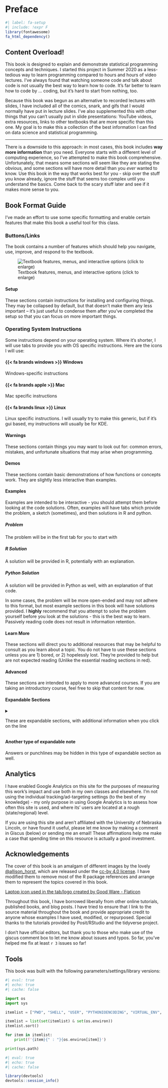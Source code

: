 # Preface {.unnumbered}

```r
#| label: fa-setup
#| include: !expr F
library(fontawesome)
fa_html_dependency()
```

## Content Overload!

This book is designed to explain and demonstrate statistical programming concepts and techniques. 
I started this project in Summer 2020 as a less-tedious way to learn programming compared to hours and hours of video lectures. 
I've always found that watching someone code and talk about code is not usually the best way to learn how to code. 
It's far better to learn how to code by ... coding, but it's hard to start from nothing, too.

Because this book was begun as an alternative to recorded lectures with slides, I have included all of the comics, snark, and gifs that I would normally have put in lecture slides.
I've also supplemented this with other things that you can't usually put in slide presentations: YouTube videos, extra resources, links to other textbooks that are more specific than this one. 
My goal is to make this a collection of the best information I can find on data science and statistical programming.

---

There is a downside to this approach: in most cases, this book includes **way more information** than you need. 
Everyone starts with a different level of computing experience, so I've attempted to make this book comprehensive.
Unfortunately, that means some sections will seem like they are stating the obvious, and some sections will have more detail than you *ever* wanted to know.
Use this book in the way that works best for you - skip over the stuff you know already, ignore the stuff that seems too complex until you understand the basics. 
Come back to the scary stuff later and see if it makes more sense to you.



## Book Format Guide

I've made an effort to use some specific formatting and enable certain features that make this book a useful tool for this class.

### Buttons/Links {.unnumbered}

The book contains a number of features which should help you navigate, use, improve, and respond to the textbook.

::: column-margin
![Textbook features, menus, and interactive options (click to enlarge)](images/how-to-use/Textbook-features.png){.lightbox fig-alt="There are a number of interactive features available in this textbook. There is a search bar on the left sidebar, along with links to each chapter. On the right, there is a menu specific to the sections in each chapter - this helps you navigate within the chapter. There is also a link to \"Edit this page\" that allows you to submit a correction to the textbook via Github. If you log in via GitHub, you can also leave comments, start discussions, or ask questions using the github discussion integration at the bottom of the page. At the bottom, there is a link to the next chapter, but there are also reaction emoji that allow you to express yourself after you read the chapter."}
:::


::: setup
#### Setup {.unnumbered}

These sections contain instructions for installing and configuring things. They may be collapsed by default, but that doesn't make them any less important -- it's just useful to condense them after you've completed the setup so that you can focus on more important things. 

:::


### Operating System Instructions {.unnumbered}

Some instructions depend on your operating system. Where it's shorter, I will use tabs to provide you with OS specific instructions. Here are the icons I will use:

::: panel-tabset

#### {{< fa brands windows >}} Windows 

Windows-specific instructions

#### {{< fa brands apple >}} Mac 

Mac specific instructions

#### {{< fa brands linux >}} Linux 

Linux specific instructions. I will usually try to make this generic, but if it's gui based, my instructions will usually be for KDE. 

:::



::: callout-important
#### Warnings {.unnumbered}

These sections contain things you may want to look out for: common errors, mistakes, and unfortunate situations that may arise when programming.
:::

::: demo
#### Demos {-}

These sections contain basic demonstrations of how functions or concepts work. They are slightly less interactive than examples.
:::

::: example
#### Examples {-}

Examples are intended to be interactive - you should attempt them before looking at the code solutions. Often, examples will have tabs which provide the problem, a sketch (sometimes), and then solutions in R and python.


::: panel-tabset
##### Problem {.unnumbered}

The problem will be in the first tab for you to start with

##### R Solution {.unnumbered}

A solution will be provided in R, potentially with an explanation. 

##### Python Solution {.unnumbered}

A solution will be provided in Python as well, with an explanation of that code.

:::

In some cases, the problem will be more open-ended and may not adhere to this format, but most example sections in this book will have solutions provided. 
I **highly** recommend that you attempt to solve the problem yourself before you look at the solutions - this is the best way to learn. 
Passively reading code does not result in information retention.

:::

<!-- ::: callout-important -->
<!-- #### Essential Reading {.unnumbered} -->

<!-- These sections may direct you to additional reading material that is essential for understanding the topic. For instance, I will sometimes link to other online textbooks rather than try to rehash the content myself when someone else has done it better. -->
<!-- ::: -->

::: learnmore
#### Learn More {.unnumbered}
These sections will direct you to additional resources that may be helpful to consult as you learn about a topic. 
You do not have to use these sections unless you are 1) bored, or 2) hopelessly lost. 
They're provided to help but are not expected reading (Unlike the essential reading sections in red).
:::

<!-- ::: callout-note -->
<!-- #### Notes {.unnumbered} -->

<!-- These generic sections contain information I may want to call attention to, but that isn't necessarily urgent or a common error trap. -->
<!-- ::: -->

::: .advanced
#### Advanced
These sections are intended to apply to more advanced courses. 
If you are taking an introductory course, feel free to skip that content for now.
:::


#### Expandable Sections {.unnumbered}

<details>

<summary>

These are expandable sections, with additional information when you click on the line

</summary>

This additional information may be information that is helpful but not essential, or it may be that an example just takes a LOT of space and I want to make sure you can skim the book without having to scroll through a ton of output.

</details>

::: {.callout-note collapse="true"}
#### Another type of expandable note

Answers or punchlines may be hidden in this type of expandable section as well.
:::


## Analytics

I have enabled Google Analytics on this site for the purposes of measuring this work's impact and use both in my own classes and elsewhere. 
I'm not using the individual tracking/ad-targeting settings (to the best of my knowledge) - my only purpose in using Google Analytics is to assess how often this site is used, and where its' users are located at a rough (state/regional) level.

If you are using this site and aren't affiliated with the University of Nebraska Lincoln, or have found it useful, please let me know by making a comment in Giscus (below) or sending me an email! These affirmations help me make a case that spending time on this resource is actually a good investment.


## Acknowledgements

The cover of this book is an amalgam of different images by the lovely [\@allison_horst](https://github.com/allisonhorst), which are released under the [cc-by 4.0 license](https://github.com/allisonhorst/stats-illustrations/blob/main/license). I have modified them to remove most of the R package references and arrange them to represent the topics covered in this book.

<a href="https://www.flaticon.com/free-icons/laptop">Laptop icon used in the tab/logo created by Good Ware - Flaticon</a>

Throughout this book, I have borrowed liberally from other online tutorials, published books, and blog posts. I have tried to ensure that I link to the source material throughout the book and provide appropriate credit to anyone whose examples I have used, modified, or repurposed. Special thanks to the tutorials provided by Posit/RStudio and the tidyverse project.


I don't have official editors, but thank you to those who make use of the giscus comment box to let me know about issues and typos. So far, you've helped me fix at least `r 3` issues so far!



::: {.callout-note collapse=true}
## Tools 

This book was built with the following parameters/settings/library versions:

```python
#| eval: true
#| echo: true
#| cache: false

import os
import sys

itemlist = ["PWD", "SHELL", "USER", "PYTHONIOENCODING", "VIRTUAL_ENV", "RETICULATE_PYTHON", "R_HOME", "R_PLATFORM", "LD_LIBRARY_PATH", "R_LIBS_USER", "R_LIBS_SITE","RENV_PROJECT", "RSTUDIO_PANDOC", "RMARKDOWN_MATHJAX_PATH", "R_SESSION_INITIALIZED", "PYTHONPATH"]

itemlist = list(set(itemlist) & set(os.environ))
itemlist.sort()

for item in itemlist:
    print(f'{item}{" : "}{os.environ[item]}')

print(sys.path)
```


```R
#| eval: true
#| echo: true
#| cache: false

library(devtools)
devtools::session_info()
```

:::
